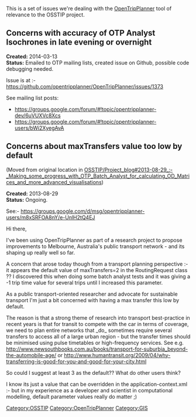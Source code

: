 This is a set of issues we're dealing with the [[OpenTripPlanner]] tool of relevance to the OSSTIP project.

== Concerns with accuracy of OTP Analyst Isochrones in late evening or overnight ==

'''Created:''' 2014-03-13<br /> 
'''Status:''' Emailed to OTP mailing lists, created issue on Github, possible code debugging needed.

Issue is at :- https://github.com/opentripplanner/OpenTripPlanner/issues/1373

See mailing list posts:
* https://groups.google.com/forum/#!topic/opentripplanner-dev/6uVUXVc8Xcs
* https://groups.google.com/forum/#!topic/opentripplanner-users/bWi2XyegAvA

== Concerns about maxTransfers value too low by default ==

(Moved from original location in [[OSSTIP/Project_blog#2013-08-29_:-_Making_some_progress_with_OTP_Batch_Analyst_for_calculating_OD_Matrices_and_more_advanced_visualisations]]) 

'''Created:''' 2013-08-29<br /> 
'''Status:''' Ongoing.

See:- https://groups.google.com/d/msg/opentripplanner-users/m8xSRFOA8nY/e-UnlH2tQ4EJ

Hi there,

I've been using OpenTripPlanner as part of a research project to propose improvements to Melbourne, Australia's public transport network - and its shaping up really well so far.

A concern that arose today though from a transport planning perspective :- it appears the default value of maxTransfers=2 in the RoutingRequest class ?? I discovered this when doing some batch analyst tests and it was giving a -1 trip time value for several trips until I increased this parameter.

As a public transport-oriented researcher and advocate for sustainable transport I'm just a bit concerned with having a max transfer this low by default.

The reason is that a strong theme of research into transport best-practice in recent years is that for transit to compete with the car in terms of coverage, we need to plan entire networks that _do_ sometimes require several transfers to access all of a large urban region - but the transfer times should be minimised using pulse timetables or high-frequency services. See e.g. http://www.newsouthbooks.com.au/books/transport-for-suburbia_beyond-the-automobile-age/ or http://www.humantransit.org/2009/04/why-transferring-is-good-for-you-and-good-for-your-city.html

So could I suggest at least 3 as the default?? What do other users think?

I know its just a value that can be overridden in the application-context.xml :- but in my experience as a developer and scientist in computational modelling, default parameter values really do matter ;)

[[Category:OSSTIP]]
[[Category:OpenTripPlanner]]
[[Category:GIS]]